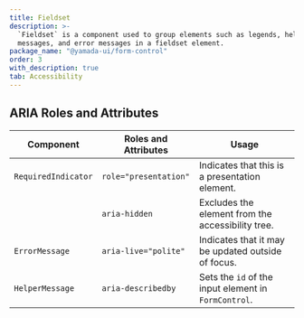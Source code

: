 ```yaml
---
title: Fieldset
description: >-
  `Fieldset` is a component used to group elements such as legends, helper
  messages, and error messages in a fieldset element.
package_name: "@yamada-ui/form-control"
order: 3
with_description: true
tab: Accessibility
---
```


## ARIA Roles and Attributes

| Component           | Roles and Attributes  | Usage                                                |
| ------------------- | --------------------- | ---------------------------------------------------- |
| `RequiredIndicator` | `role="presentation"` | Indicates that this is a presentation element.       |
|                     | `aria-hidden`         | Excludes the element from the accessibility tree.    |
| `ErrorMessage`      | `aria-live="polite"`  | Indicates that it may be updated outside of focus.   |
| `HelperMessage`     | `aria-describedby`    | Sets the `id` of the input element in `FormControl`. |
